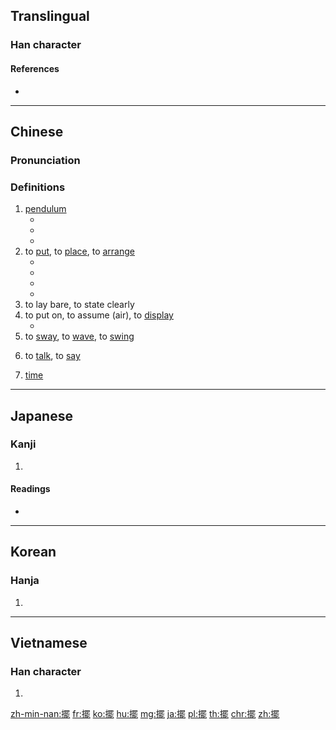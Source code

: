 {{also|摆}}
==Translingual==

===Han character===
{{Han char|rn=64|rad=手|as=15|sn=18|four=56011|canj=QWLP|ids=⿰扌罷}}

====References====
* {{Han ref|kx=0461.190|dkj=12910|dj=0810.190|hdz=31980.090|uh=64FA|ud=25850|bh=C25C|bd=49756}}

----

==Chinese==
{{zh-forms|s=摆}}

===Pronunciation===
{{zh-pron
|m=bǎi
|c=baai2
|h=pfs=pái/pâi
|mn=pái/páiⁿ
|w=2pa
|ma=y
|mc=y
|oc=y
|cat=v,n,mn:cls,h:cls
}}

===Definitions===
{{zh-hanzi}}

# [[pendulum]]
#* {{zh-x|鐘擺|pendulum}}
#* {{zh-x|擺鐘|pendulum clock}}
#* {{zh-x|單擺|simple pendulum}}
# to [[put]], to [[place]], to [[arrange]]
#* {{zh-x|我們 要 為 會議 擺 好 椅子{zi}。|We will need to '''set out''' chairs for the meeting.}}
#* {{zh-x|在 一 張 桌子{zi} 上 擺 著[着]{zhe} 一 盤 棋。|There was a game of chess on a table.}}
#* {{zh-x|她 把 拖鞋 整齊 地{de} 擺 在 床下。|She '''put''' the slippers under the bed neatly.}}
#* {{zh-x|許多 嚴峻 的 挑戰 還 擺 在 眼前。|Many serious challenges still '''lie''' ahead.}}
# to lay bare, to state clearly
# to put on, to assume (air), to [[display]]
#* {{zh-x|她 擺 了 一 個 優美 的 姿勢。|She '''adopted''' an elegant pose.}}
# to [[sway]], to [[wave]], to [[swing]]
# {{lb|zh|regional}} to [[talk]], to [[say]]
# {{lb|zh|Min Nan|Hakka}} {{n-g|Classifier for occurrences:}} [[time]]
#: {{zh-x|逐擺|every '''time'''|MN}}
#: {{zh-x|這擺|this '''time'''|H|tr=yá-pái}}

{{zh-cat|Beginning}}

----

==Japanese==

===Kanji===
{{ja-kanji|grade=|rs=手15}}

# {{defn|lang=ja|sort=手15}}

====Readings====
* {{ja-readings|on=[[はい]] (hai)|kun=[[ひらく]] (hiraku)}}

----

==Korean==

===Hanja===
{{ko-hanja|hangeul=파|eumhun=|mr=p'a|y=pha}}

# {{defn|lang=ko|sort=手15}}

----

==Vietnamese==

===Han character===
{{vi-readings|rs=手15|hanviet=[[bẫy]], [[bài]], [[bãi]]}}

# {{defn|lang=vi|sort=手15}}

[[zh-min-nan:擺]]
[[fr:擺]]
[[ko:擺]]
[[hu:擺]]
[[mg:擺]]
[[ja:擺]]
[[pl:擺]]
[[th:擺]]
[[chr:擺]]
[[zh:擺]]